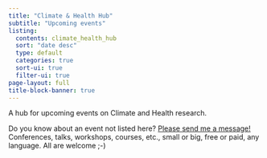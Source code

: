 ```yaml
---
title: "Climate & Health Hub"
subtitle: "Upcoming events"
listing:
  contents: climate_health_hub
  sort: "date desc"
  type: default
  categories: true
  sort-ui: true
  filter-ui: true
page-layout: full
title-block-banner: true
---
```


A hub for upcoming events on Climate and Health research.

Do you know about an event not listed here? [Please send me a message!](mailto:raphael.de-freitas-saldanha@inria.fr) Conferences, talks, workshops, courses, etc., small or big, free or paid, any language. All are welcome ;-)
